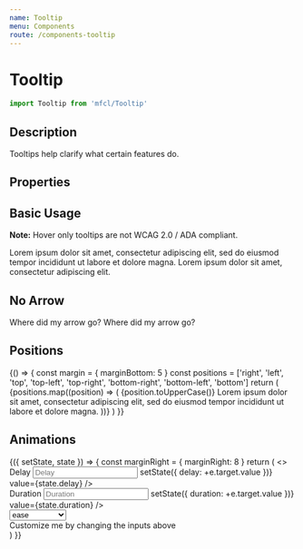 ```yaml
---
name: Tooltip
menu: Components
route: /components-tooltip
---
```



# Tooltip

```javascript
import Tooltip from 'mfcl/Tooltip'
```

## Description

Tooltips help clarify what certain features do.

## Properties

<Props of={Tooltip} />

## Basic Usage

**Note:** Hover only tooltips are not WCAG 2.0 / ADA compliant.

<Playground>
  <Row>
    <Tooltip header="header" hover={false} trigger={'i'} position="bottom">
      Lorem ipsum dolor sit amet, consectetur adipiscing elit, sed do eiusmod tempor incididunt ut labore et dolore
      magna.
    </Tooltip>
    <Tooltip header="header" hover={false} trigger={'?'} position="top">
      Lorem ipsum dolor sit amet, consectetur adipiscing elit.
    </Tooltip>
  </Row>
</Playground>

## No Arrow

<Playground>
  <Row>
    <Tooltip header="header" arrow={false} hover={false} trigger={'i'} position="bottom">
      Where did my arrow go?
    </Tooltip>
    <Tooltip header="header" arrow={false} hover={false} trigger={'?'} position="top">
      Where did my arrow go?
    </Tooltip>
  </Row>
</Playground>

## Positions

<Playground>
  {() => {
    const margin = { marginBottom: 5 }
    const positions = ['right', 'left', 'top', 'top-left', 'top-right', 'bottom-right', 'bottom-left', 'bottom']
    return (
      <Row>
        {positions.map((position) => (
          <Tooltip
            key={position}
            position={position}
            trigger={'i'}
            style={{ margin: '0px 10px' }}
            hover={false}
            header="header"
          >
            {position.toUpperCase()} Lorem ipsum dolor sit amet, consectetur adipiscing elit, sed do eiusmod tempor
            incididunt ut labore et dolore magna.
          </Tooltip>
        ))}
      </Row>
    )
  }}
</Playground>

## Animations

<Playground>
  <Component
    initialState={{
      delay: 0,
      duration: 180,
      easing: 'ease-in-out'
    }}
  >
    {({ setState, state }) => {
      const marginRight = { marginRight: 8 }
      return (
        <>
          <Row>
            <div>
              <label style={marginRight}>Delay</label>
              <input
                placeholder="Delay"
                name="delay"
                type="number"
                onChange={(e) => setState({ delay: +e.target.value })}
                value={state.delay}
              />
            </div>
            <div>
              <label style={marginRight}>Duration</label>
              <input
                placeholder="Duration"
                name="duration"
                type="number"
                onChange={(e) => setState({ duration: +e.target.value })}
                value={state.duration}
              />
            </div>
            <Select
              label="Easing"
              placeholder="Easing"
              onChange={(e) => setState({ easing: e.target.value })}
              value={state.easing}
            >
              <option value="ease">ease</option>
              <option value="easing-in">easing-in</option>
              <option value="easing-out">easing-out</option>
              <option value="easing-in-out">easing-in-out</option>
              <option value="linear">linear</option>
              <option value="step-start">step-start</option>
              <option value="step-end">step-end</option>
            </Select>
          </Row>
          <div style={{ marginTop: '100px', textAlign: 'center' }}>
            <Tooltip
              header='header'
              hover={false}
              trigger={'i'}
              delay={state.delay}
              duration={state.duration}
              easing={state.easing}
            >
              Customize me by changing the inputs above
            </Tooltip>
          </div>
        </>
      )
    }}


  </Component>
</Playground>


